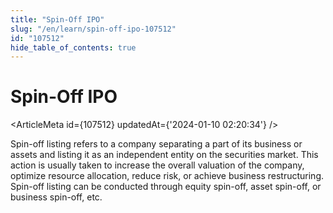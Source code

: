```yaml
---
title: "Spin-Off IPO"
slug: "/en/learn/spin-off-ipo-107512"
id: "107512"
hide_table_of_contents: true
---
```



# Spin-Off IPO

<ArticleMeta id={107512} updatedAt={'2024-01-10 02:20:34'} />
<div className='border-solid border-b border-t-0 my-4 border-[var(--ifm-color-gray-300)]' />

Spin-off listing refers to a company separating a part of its business or assets and listing it as an independent entity on the securities market. This action is usually taken to increase the overall valuation of the company, optimize resource allocation, reduce risk, or achieve business restructuring. Spin-off listing can be conducted through equity spin-off, asset spin-off, or business spin-off, etc.

